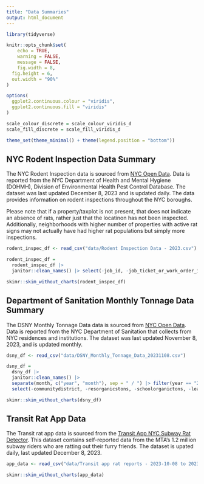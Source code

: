 ```yaml
---
title: "Data Summaries"
output: html_document
---
```


```r
library(tidyverse)

knitr::opts_chunk$set(
	echo = TRUE,
	warning = FALSE,
	message = FALSE,
	fig.width = 8, 
  fig.height = 6,
  out.width = "90%"
)

options(
  ggplot2.continuous.colour = "viridis",
  ggplot2.continuous.fill = "viridis"
)

scale_colour_discrete = scale_colour_viridis_d
scale_fill_discrete = scale_fill_viridis_d

theme_set(theme_minimal() + theme(legend.position = "bottom"))
```

## NYC Rodent Inspection Data Summary

The NYC Rodent Inspection data is sourced from [NYC Open Data](https://data.cityofnewyork.us/Health/Rodent-Inspection/p937-wjvj). Data is reported from the NYC Department of Health and Mental Hygiene (DOHMH), Division of Environmental Health Pest Control Database. The dataset was last updated December 8, 2023 and is updated daily. The data provides information on rodent inspections throughout the NYC boroughs.

Please note that if a property/taxplot is not present, that does not indicate an absence of rats, rather just that the locatinon has not been inspected. Additionally, neighborhoods with higher number of properties with active rat signs may not actually have had higher rat populations but simply more inspections.

```r
rodent_inspec_df <- read_csv("data/Rodent Inspection Data - 2023.csv")

rodent_inspec_df = 
  rodent_inspec_df |> 
  janitor::clean_names() |> select(-job_id, -job_ticket_or_work_order_id, -job_progress, -bbl, -house_number, -street_name, -block, -lot, -approved_date, -location, -community_board, -council_district, -census_tract, -bin, -nta)

skimr::skim_without_charts(rodent_inspec_df)
```

## Department of Sanitation Monthly Tonnage Data Summary

The DSNY Monthly Tonnage Data data is sourced from [NYC Open Data](https://data.cityofnewyork.us/City-Government/DSNY-Monthly-Tonnage-Data/ebb7-mvp5). Data is reported from the NYC Department of Sanitation that collects from NYC residences and institutions. The dataset was last updated November 8, 2023, and is updated monthly.

```r
dsny_df <- read_csv("data/DSNY_Monthly_Tonnage_Data_20231108.csv")

dsny_df = 
  dsny_df |> 
  janitor::clean_names() |> 
  separate(month, c("year", "month"), sep = " / ") |> filter(year == "2023") |> 
  select(-communitydistrict, -resorganicstons, -schoolorganictons, -leavesorganictons, -xmastreetons)

skimr::skim_without_charts(dsny_df)
```

## Transit Rat App Data

The Transit rat app data is sourced from the [Transit App NYC Subway Rat Detector](https://transitapp.com/rats). This dataset contains self-reported data from the MTA's 1.2 million subway riders who are ratting out their furry friends. The dataset is upated daily, last updated December 8, 2023.

```r
app_data <- read_csv("data/Transit app rat reports - 2023-10-08 to 2023-11-07.csv")

skimr::skim_without_charts(app_data)
```





